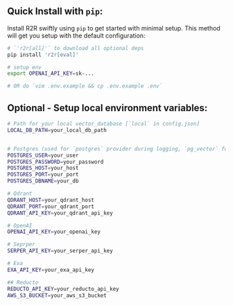 ## Quick Install with `pip`:

Install R2R swiftly using `pip` to get started with minimal setup. This method will get you setup with the default configuration:

```bash
# `'r2r[all]'` to download all optional deps
pip install 'r2r[eval]'

# setup env 
export OPENAI_API_KEY=sk-...

# OR do `vim .env.example && cp .env.example .env`
```

## Optional - Setup local environment variables:

```bash
# Path for your local vector_database [`local` in config.json]
LOCAL_DB_PATH=your_local_db_path


# Postgres (used for `postgres` provider during logging, `pg_vector` for vectordb in config.json)
POSTGRES_USER=your_user
POSTGRES_PASSWORD=your_password
POSTGRES_HOST=your_host
POSTGRES_PORT=your_port
POSTGRES_DBNAME=your_db

# Qdrant
QDRANT_HOST=your_qdrant_host
QDRANT_PORT=your_qdrant_port
QDRANT_API_KEY=your_qdrant_api_key

# OpenAI
OPENAI_API_KEY=your_openai_key

# Seprper
SERPER_API_KEY=your_serper_api_key

# Exa
EXA_API_KEY=your_exa_api_key

## Reducto
REDUCTO_API_KEY=your_reducto_api_key
AWS_S3_BUCKET=your_aws_s3_bucket
```